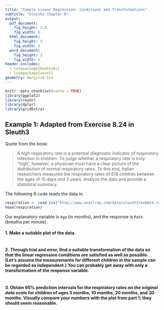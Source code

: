 ```yaml
---
title: "Simple Linear Regression: Conditions and Transformations"
subtitle: "Sleuth3 Chapter 8"
output:
  pdf_document:
    fig_height: 2.8
    fig_width: 6
  html_document:
    fig_height: 3
    fig_width: 5
  word_document:
    fig_height: 3
    fig_width: 5
header-includes:
  - \usepackage{booktabs}
  - \usepackage{vwcol}
geometry: margin=0.5in
---
```


```r
knitr::opts_chunk$set(cache = TRUE)
library(ggplot2)
library(readr)
library(dplyr)
library(gridExtra)
```

## Example 1: Adapted from Exercise 8.24 in Sleuth3

Quote from the book:

> A high respiratory rate is a potential diagnostic indicator of respiratory infection in children.  To judge whether a respiratory rate is truly "high", however, a physician must have a clear picture of the distribution of normal respiratory rates.  To this end, Italian researchers measured the respiratory rates of 618 children between the ages of 15 days and 3 years.  Analyze the data and provide a statistical summary.

The following R code reads the data in.

```r
respiration <- read_csv("http://www.evanlray.com/data/sleuth3/ex0824_respiratory_rates.csv")
head(respiration)
```

Our explanatory variable is `Age` (in months), and the response is `Rate` (breaths per minute).

#### 1. Make a suitable plot of the data.

```r

```

#### 2. Through trial and error, find a suitable transformation of the data so that the linear regression conditions are satisfied as well as possible.  (Let's assume the measurements for different children in the sample can be regarded as independent.)  You can probably get away with only a transformation of the response variable.

```r

```

#### 3. Obtain 95% prediction intervals for the respiratory rates *on the original data scale* for children of ages 5 months, 10 months, 20 months, and 30 months.  Visually compare your numbers with the plot from part 1; they should seem reasonable.

```r

```
